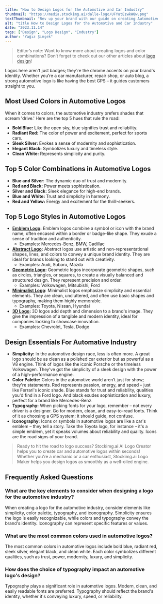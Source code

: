 ```yaml
---
title: "How to Design Logos for the Automotive and Car Industry"
thumbnail: "https://media.stockimg.ai/dalle-logo/UFYutEzwkW8w.png"
textThumbnail: "Rev up your brand with our guide on creating Automotive Logos. Discover top colors, styles, and FAQs. Check out examples and steer your brand to recognition! Drive your logo success now!"
alt: "title How to Design Logos for the Automotive and Car Industry"
date: "2023.11.14"
tags: ["Design", "Logo Design", "Industry"]
author: "Yağız Şimşek"
---
```


<CustomImage
  src="https://media.stockimg.ai/dalle-logo/UFYutEzwkW8w.png"
  alt="The robot brings back the best martini ever and says to the man, What’s your IQ? The guy says, 148."
/>

> Editor’s note: Want to know more about creating logos and color combinations? Don’t forget to check out our other articles about [logo design](https://stockimg.ai/blog/logo-design)!

Logos here aren't just badges; they're the chrome accents on your brand's identity. Whether you're a car manufacturer, repair shop, or auto blog, a strong automotive logo is like having the best GPS – it guides customers straight to you.

## Most Used Colors in Automotive Logos
When it comes to colors, the automotive industry prefers shades that scream 'drive.' Here are the top 5 hues that rule the road:

-	**Bold Blue:** Like the open sky, blue signifies trust and reliability.
-	**Radiant Red:** The color of power and excitement, perfect for sports cars.
-	**Sleek Silver:** Evokes a sense of modernity and sophistication.
-	**Elegant Black:** Symbolizes luxury and timeless style.
-	**Clean White:** Represents simplicity and purity.

## Top 5 Color Combinations in Automotive Logos
- **Blue and Silver:** The dynamic duo of trust and modernity.
- **Red and Black:** Power meets sophistication.
-	**Silver and Black:** Sleek elegance for high-end brands.
-	**Blue and White:** Trust and simplicity in harmony.
-	**Red and Yellow:** Energy and excitement for the thrill-seekers.

## Top 5 Logo Styles in Automotive Logos
- **[Emblem Logo](https://stockimg.ai/blog/design/how-to-design-emblem-logos):** Emblem logos combine a symbol or icon with the brand name, often encased within a border or badge-like shape. They exude a sense of tradition and authenticity.
  - Examples: Mercedes-Benz, BMW, Cadillac
- **[Abstract Logo](https://stockimg.ai/blog/design/how-to-design-abstract-logos):** Abstract logos use artistic and non-representational shapes, lines, and colors to convey a unique brand identity. They are ideal for brands looking to stand out with creativity.
  - Examples: Audi, Subaru, Mazda
- **[Geometric Logo](https://stockimg.ai/blog/design/how-to-design-geometric-logos):** Geometric logos incorporate geometric shapes, such as circles, triangles, or squares, to create a visually balanced and structured design. They represent precision and order.
  - Examples: Volkswagen, Mitsubishi, Ford
- **[Minimalist Logo](https://stockimg.ai/blog/design/how-to-design-minimalist-logos):** Minimalist logos emphasize simplicity and essential elements. They are clean, uncluttered, and often use basic shapes and typography, making them highly memorable.
  - Examples: Toyota, Nissan, Hyundai
- **[3D Logo](https://stockimg.ai/blog/design/how-to-design-3d-logos):** 3D logos add depth and dimension to a brand's image. They give the impression of a tangible and modern identity, ideal for companies looking to showcase innovation.
  - Examples: Chevrolet, Tesla, Dodge

## Design Essentials For Automative Industry
- **Simplicity:** In the automotive design race, less is often more. A great logo should be as clean as a polished car exterior but as powerful as a V8 engine. Think of logos like the iconic Porsche or the timeless Volkswagen. They've got the simplicity of a sleek design with the power of a high-performance engine.
-	**Color Palette:** Colors in the automotive world aren't just for show; they're statements. Red represents passion, energy, and speed – just like Ferrari's iconic shade. Blue stands for trust and reliability, qualities you'd find in a Ford logo. And black exudes sophistication and luxury, perfect for a brand like Mercedes-Benz.
- **Typography:** When picking fonts for your logo, remember – not every driver is a designer. Go for modern, clean, and easy-to-read fonts. Think of it as choosing a GPS system; it should guide, not confuse.
-	**Iconography:** Icons or symbols in automotive logos are like a car's emblem – they tell a story. Take the Toyota logo, for instance – it's a simple emblem, yet it speaks volumes about reliability and quality. Icons are the road signs of your brand.

> Ready to hit the road to logo success? Stockimg.ai AI Logo Creator helps you to create car and automotive logos within seconds! Whether you're a mechanic or a car enthusiast, Stockimg.ai Logo Maker helps you design logos as smoothly as a well-oiled engine.

## Frequently Asked Questions
### What are the key elements to consider when designing a logo for the automotive industry?
When creating a logo for the automotive industry, consider elements like simplicity, color palette, typography, and iconography. Simplicity ensures the logo is easily recognizable, while colors and typography convey the brand's identity. Iconography can represent specific features or values.
### What are the most common colors used in automotive logos?
The most common colors in automotive logos include bold blue, radiant red, sleek silver, elegant black, and clean white. Each color symbolizes different qualities, such as trust, power, modernity, luxury, and simplicity.
### How does the choice of typography impact an automotive logo's design?
Typography plays a significant role in automotive logos. Modern, clean, and easily readable fonts are preferred. Typography should reflect the brand's identity, whether it's conveying luxury, speed, or reliability.
